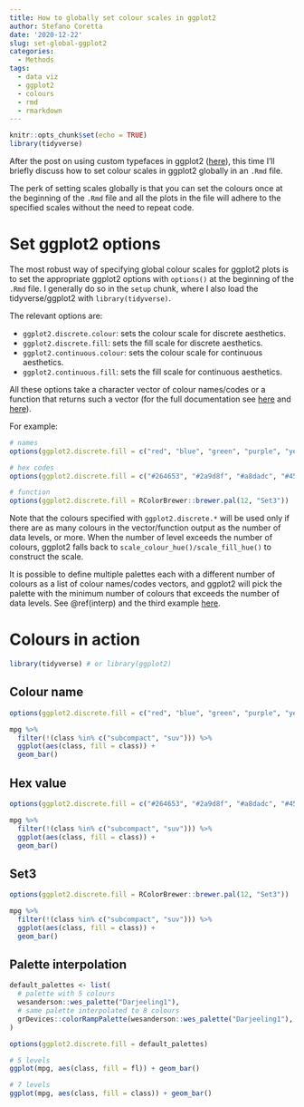 ```yaml
---
title: How to globally set colour scales in ggplot2
author: Stefano Coretta
date: '2020-12-22'
slug: set-global-ggplot2
categories:
  - Methods
tags:
  - data viz
  - ggplot2
  - colours
  - rmd
  - rmarkdown
---
```


```r
knitr::opts_chunk$set(echo = TRUE)
library(tidyverse)
```

After the post on using custom typefaces in ggplot2 ([here](../custom-fonts-ggplot2)), this time I'll briefly discuss how to set colour scales in ggplot2 globally in an `.Rmd` file.

The perk of setting scales globally is that you can set the colours once at the beginning of the `.Rmd` file and all the plots in the file will adhere to the specified scales without the need to repeat code.

# Set ggplot2 options

The most robust way of specifying global colour scales for ggplot2 plots is to set the appropriate ggplot2 options with `options()` at the beginning of the `.Rmd` file.
I generally do so in the `setup` chunk, where I also load the tidyverse/ggplot2 with `library(tidyverse)`.

The relevant options are:

- `ggplot2.discrete.colour`: sets the colour scale for discrete aesthetics.
- `ggplot2.discrete.fill`: sets the fill scale for discrete aesthetics.
- `ggplot2.continuous.colour`: sets the colour scale for continuous aesthetics.
- `ggplot2.continuous.fill`: sets the fill scale for continuous aesthetics.

All these options take a character vector of colour names/codes or a function that returns such a vector (for the full documentation see [here](https://ggplot2.tidyverse.org/reference/scale_colour_discrete.html?q=discrete%20colour%20scales) and [here](https://ggplot2.tidyverse.org/reference/scale_colour_continuous.html)).

For example:

```r
# names
options(ggplot2.discrete.fill = c("red", "blue", "green", "purple", "yellow"))

# hex codes
options(ggplot2.discrete.fill = c("#264653", "#2a9d8f", "#a8dadc", "#457b9d", "#e76f51"))

# function
options(ggplot2.discrete.fill = RColorBrewer::brewer.pal(12, "Set3"))
```

Note that the colours specified with `ggplot2.discrete.*` will be used only if there are as many colours in the vector/function output as the number of data levels, or more.
When the number of level exceeds the number of colours, ggplot2 falls back to `scale_colour_hue()/scale_fill_hue()` to construct the scale.

It is possible to define multiple palettes each with a different number of colours as a list of colour names/codes vectors, and ggplot2 will pick the palette with the minimum number of colours that exceeds the number of data levels.
See \@ref(interp) and the third example [here](https://ggplot2.tidyverse.org/reference/scale_colour_discrete.html).

# Colours in action

```r
library(tidyverse) # or library(ggplot2)
```

## Colour name

```r
options(ggplot2.discrete.fill = c("red", "blue", "green", "purple", "yellow"))

mpg %>%
  filter(!(class %in% c("subcompact", "suv"))) %>%
  ggplot(aes(class, fill = class)) +
  geom_bar()
```

## Hex value

```r
options(ggplot2.discrete.fill = c("#264653", "#2a9d8f", "#a8dadc", "#457b9d", "#e76f51"))

mpg %>%
  filter(!(class %in% c("subcompact", "suv"))) %>%
  ggplot(aes(class, fill = class)) +
  geom_bar()
```

## Set3

```r
options(ggplot2.discrete.fill = RColorBrewer::brewer.pal(12, "Set3"))

mpg %>%
  filter(!(class %in% c("subcompact", "suv"))) %>%
  ggplot(aes(class, fill = class)) +
  geom_bar()
```

## Palette interpolation {#interp}

```r
default_palettes <- list(
  # palette with 5 colours
  wesanderson::wes_palette("Darjeeling1"),
  # same palette interpolated to 8 colours
  grDevices::colorRampPalette(wesanderson::wes_palette("Darjeeling1"), alpha = TRUE)(8)
)

options(ggplot2.discrete.fill = default_palettes)

# 5 levels
ggplot(mpg, aes(class, fill = fl)) + geom_bar()

# 7 levels
ggplot(mpg, aes(class, fill = class)) + geom_bar()
```

